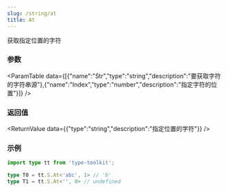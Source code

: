 ```yaml
---
slug: /string/at
title: At
---
```



获取指定位置的字符

### 参数
<ParamTable data={[{"name":"Str","type":"string","description":"要获取字符的字符串源"},{"name":"Index","type":"number","description":"指定字符的位置"}]} />

### 返回值
<ReturnValue data={{"type":"string","description":"指定位置的字符"}} />

### 示例

```ts
import type tt from 'type-toolkit';

type T0 = tt.S.At<'abc', 1> // 'b'
type T1 = tt.S.At<'', 0> // undefined
```
